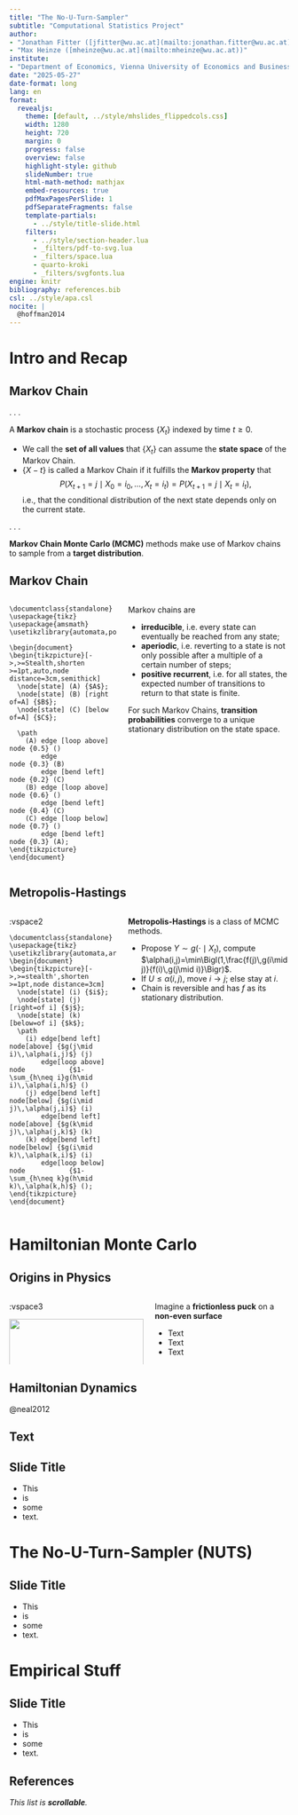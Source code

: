 ```yaml
---
title: "The No-U-Turn-Sampler"
subtitle: "Computational Statistics Project"
author: 
- "Jonathan Fitter ([jfitter@wu.ac.at](mailto:jonathan.fitter@wu.ac.at))"
- "Max Heinze ([mheinze@wu.ac.at](mailto:mheinze@wu.ac.at))"
institute:
- "Department of Economics, Vienna University of Economics and Business (WU Vienna)"
date: "2025-05-27"
date-format: long
lang: en
format: 
  revealjs:
    theme: [default, ../style/mhslides_flippedcols.css]
    width: 1280
    height: 720
    margin: 0
    progress: false
    overview: false
    highlight-style: github
    slideNumber: true
    html-math-method: mathjax
    embed-resources: true
    pdfMaxPagesPerSlide: 1
    pdfSeparateFragments: false
    template-partials:
      - ../style/title-slide.html
    filters:
      - ../style/section-header.lua
      - _filters/pdf-to-svg.lua
      - _filters/space.lua
      - quarto-kroki
      - _filters/svgfonts.lua
engine: knitr
bibliography: references.bib
csl: ../style/apa.csl
nocite: |
  @hoffman2014
---
```


# Intro and Recap

## Markov Chain

. . . 

A [**Markov chain**]{.col1} is a stochastic process $\{X_t\}$ indexed by time $t\geq 0$.

:::{.incremental}
* We call the **set of all values** that $\{X_t\}$ can assume the [**state space**]{.col1} of the Markov Chain.
* $\{X-t\}$ is called a Markov Chain if it fulfills the [**Markov property**]{.col1} that
  $$
  P(X_{t+1}=j\mid X_0=i_0,\dots,X_t=i_t)=P(X_{t+1}=j\mid X_t=i_t),
  $$
  i.e., that the conditional distribution of the next state depends only on the current state.
:::

. . .

[**Markov Chain Monte Carlo (MCMC)**]{.col1} methods make use of Markov chains to sample from a **target distribution**. 

## Markov Chain

::::{.columns}
:::{.column width="40%" .fragment}
::: {.w100 .centering}
```kroki-tikz
\documentclass{standalone}
\usepackage{tikz}
\usepackage{amsmath}
\usetikzlibrary{automata,positioning,arrows.meta}

\begin{document}
\begin{tikzpicture}[->,>=Stealth,shorten >=1pt,auto,node distance=3cm,semithick]
  \node[state] (A) {$A$};
  \node[state] (B) [right of=A] {$B$};
  \node[state] (C) [below of=A] {$C$};

  \path
    (A) edge [loop above] node {0.5} ()
        edge              node {0.3} (B)
        edge [bend left]  node {0.2} (C)
    (B) edge [loop above] node {0.6} ()
        edge [bend left]  node {0.4} (C)
    (C) edge [loop below] node {0.7} ()
        edge [bend left]  node {0.3} (A);
\end{tikzpicture}
\end{document}
```
:::
:::
:::{.column width="60%" .fragment}
Markov chains are

:::{.incremental}
* **irreducible**, i.e. every state can eventually be reached from any state;
* **aperiodic**, i.e. reverting to a state is not only possible after a multiple of a certain number of steps;
* **positive recurrent**, i.e. for all states, the expected number of transitions to return to that state is finite.
:::

[For such Markov Chains, [**transition probabilities**]{.col1} converge to a unique stationary distribution on the state space.]{.fragment}

:::
::::

## Metropolis-Hastings

::::{.columns}
:::{.column width="40%" .fragment}

:vspace2

::: {.w100 .centering}
```kroki-tikz
\documentclass{standalone}
\usepackage{tikz}
\usetikzlibrary{automata,arrows,positioning}
\begin{document}
\begin{tikzpicture}[->,>=stealth',shorten >=1pt,node distance=3cm]
  \node[state] (i) {$i$};
  \node[state] (j) [right=of i] {$j$};
  \node[state] (k) [below=of i] {$k$};
  \path
    (i) edge[bend left] node[above] {$g(j\mid i)\,\alpha(i,j)$} (j)
        edge[loop above]  node           {$1-\sum_{h\neq i}g(h\mid i)\,\alpha(i,h)$} ()
    (j) edge[bend left] node[below] {$g(i\mid j)\,\alpha(j,i)$} (i)
        edge[bend left] node[above] {$g(k\mid j)\,\alpha(j,k)$} (k)
    (k) edge[bend left] node[below] {$g(i\mid k)\,\alpha(k,i)$} (i)
        edge[loop below]  node           {$1-\sum_{h\neq k}g(h\mid k)\,\alpha(k,h)$} ();
\end{tikzpicture}
\end{document}
```
:::
:::
:::{.column width="60%" .fragment}

**Metropolis-Hastings** is a class of MCMC methods. 

:::{.incremental}
*	Propose $Y\sim g(\cdot\mid X_t)$, compute $\alpha(i,j)=\min\Bigl(1,\frac{f(j)\,g(i\mid j)}{f(i)\,g(j\mid i)}\Bigr)$.
* If $U\le\alpha(i,j)$, move $i\to j$; else stay at $i$.
* Chain is reversible and has $f$ as its stationary distribution.
:::



:::
::::




# Hamiltonian Monte Carlo

## Origins in Physics

::::{.columns}
:::{.column width="50%" .fragment .centering}

:vspace3

![](figures/puck.svg){width=100%}
:::
:::{.column width="50%" .fragment}

Imagine a **frictionless puck** on a **non-even surface**

:::{.incremental}
*	Text
* Text
* Text
:::



:::
::::


## Hamiltonian Dynamics

@neal2012

## Text

## Slide Title

:::{.incremental}
* This
* is
* some
* text.
:::


# The No-U-Turn-Sampler (NUTS)

## Slide Title

:::{.incremental}
* This
* is
* some
* text.
:::

# Empirical Stuff

## Slide Title

:::{.incremental}
* This
* is
* some
* text.
:::



## References 

:::{.centering .titlebox1}
_This list is **scrollable**._
:::

::: {#refs}
:::






